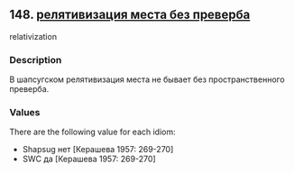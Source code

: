 ## 148. <a href =  'https://agricolamz.github.io/The_Circassian_Isoglosses_Database/148.html'>релятивизация места без преверба</a>
relativization

### Description

В шапсугском релятивизация места не бывает без пространственного преверба.

### Values
There are the following value for each idiom:

* Shapsug  нет [Керашева 1957: 269-270] 
* SWC  да [Керашева 1957: 269-270] 

